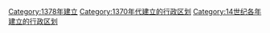 {{Cat topic in year| topic=建立的行政区划|year=1378}}
[[Category:1378年建立|Category:1378年建立]]
[[Category:1370年代建立的行政区划|Category:1370年代建立的行政区划]]
[[Category:14世纪各年建立的行政区划|Category:14世纪各年建立的行政区划]]